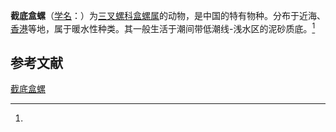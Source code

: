{{Speciesbox
| name = 截底盒螺
| status = 
| status_system = 
| image = 
| genus = Cylichna
| species = operosa
| authority = (Gould, 1859)<ref name='id10600'>{{cite web| url =http://www.bioinfo.cn/db05/BjdwSpecies.php?action=view&id=10600| title =截底盒螺| work =《中国动物物种编目数据库》| publisher =中国科学院微生物研究所| author =中国科学院动物研究所| accessdate =2009-04-28| deadurl =yes| archiveurl =https://web.archive.org/web/20160305030930/http://www.bioinfo.cn/db05/BjdwSpecies.php?action=view&id=10600| archivedate =2016-03-05}}</ref>
}}

'''截底盒螺'''（[[学名|学名]]：{{lang|la|''Cylichna operosa''}}）为[[三叉螺科|三叉螺科]][[盒螺属|盒螺属]]的动物，是中国的特有物种。分布于近海、[[香港|香港]]等地，属于暖水性种类。其一般生活于潮间带低潮线-浅水区的泥砂质底。<ref name='id10600'/>

== 参考文献 ==
{{reflist}}

{{Wikispecies|Cylichna operosa}}
{{Taxonbar|from=Q11075137}}

[[Category:盒螺属|截底盒螺]]


{{软体动物小作品}}